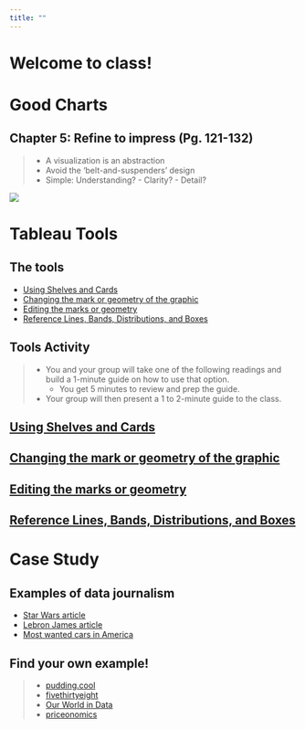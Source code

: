 ```yaml
---
title: ""
---
```

# Welcome to class! {data-background=#e8c35d}

# Good Charts {data-background=#e8c35d}

## Chapter 5: Refine to impress (Pg. 121-132)

> - A visualization is an abstraction
> - Avoid the 'belt-and-suspenders' design
> - Simple: Understanding? - Clarity? - Detail? 

![](images/gc/Ch5_which_elements.png)

# Tableau Tools {data-background=#e8c35d}

## The tools

- [Using Shelves and Cards](https://help.tableau.com/current/pro/desktop/en-us/buildmanual_shelves.htm)
- [Changing the mark or geometry of the graphic](https://help.tableau.com/current/pro/desktop/en-us/viewparts_marks_marktypes.htm)
- [Editing the marks or geometry](https://help.tableau.com/current/pro/desktop/en-us/viewparts_marks_markproperties.htm)
- [Reference Lines, Bands, Distributions, and Boxes](https://help.tableau.com/current/pro/desktop/en-us/reference_lines.htm#Add_Bullet_Graphs)

## Tools Activity

> - You and your group will take one of the following readings and build a 1-minute guide on how to use that option.    
>     - You get 5 minutes to review and prep the guide.
> - Your group will then present a 1 to 2-minute guide to the class.

## [Using Shelves and Cards](https://help.tableau.com/current/pro/desktop/en-us/buildmanual_shelves.htm)

## [Changing the mark or geometry of the graphic](https://help.tableau.com/current/pro/desktop/en-us/viewparts_marks_marktypes.htm)

## [Editing the marks or geometry](https://help.tableau.com/current/pro/desktop/en-us/viewparts_marks_markproperties.htm)

## [Reference Lines, Bands, Distributions, and Boxes](https://help.tableau.com/current/pro/desktop/en-us/reference_lines.htm#Add_Bullet_Graphs)


<!--------------------

## [Using Shelves and Cards](https://help.tableau.com/current/pro/desktop/en-us/buildmanual_shelves.htm)

> - The **Columns shelf** creates the columns of a table  (x-axis), while the **Rows shelf** creates the rows of a table (y-axis). You can place any number of fields on these shelves.
> - Right-click (control-click on Mac) the row or column you want to hide, and then select Hide.
> - Open the field menu for a field that has hidden columns or rows and select Show Hidden Data.
> - The Pages shelf lets you break a view into a series of pages so you can better analyze how a specific field affects the rest of the data in a view. 
> - [Measure Values and Measure Names](https://help.tableau.com/current/pro/desktop/en-us/datafields_understanddatawindow_meavalues.htm)
> - [Summary Cards](https://help.tableau.com/current/pro/desktop/en-us/inspectdata_summary.htm)

## [Changing the mark or geometry of the graphic](https://help.tableau.com/current/pro/desktop/en-us/viewparts_marks_marktypes.htm)

This is where we change the geometries shown on the page.

## [Editing the marks or geometry](https://help.tableau.com/current/pro/desktop/en-us/viewparts_marks_markproperties.htm)


## [Reference Lines, Bands, Distributions, and Boxes](https://help.tableau.com/current/pro/desktop/en-us/reference_lines.htm#Add_Bullet_Graphs)


Check out the Analytics (much more like data summaries tab) next to Data.

--------------------------->

# Case Study {data-background=#e8c35d}

## Examples of data journalism

- [Star Wars article](https://fivethirtyeight.com/features/americas-favorite-star-wars-movies-and-least-favorite-characters/)
- [Lebron James article](https://www.espn.com/nba/story/_/id/24999715/lebron-james-atlas-kirk-goldsberry-king-evolving-offensive-game)
- [Most wanted cars in America](https://priceonomics.com/the-most-wanted-cars-in-america/)

## Find your own example!

>- [pudding.cool](https://pudding.cool/)
>- [fivethirtyeight](https://fivethirtyeight.com/)
>- [Our World in Data](https://ourworldindata.org/)
>- [priceonomics](https://priceonomics.com/)
